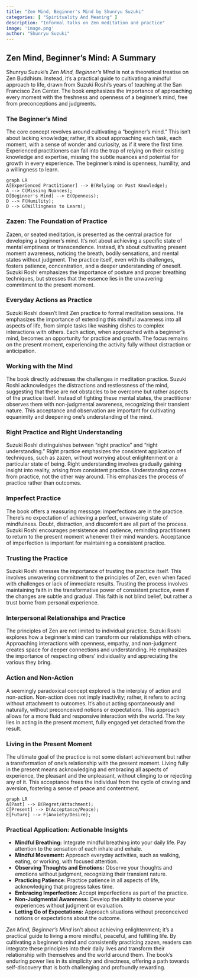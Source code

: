 ```yaml
---
title: "Zen Mind, Beginner's Mind by Shunryu Suzuki"
categories: [ "Spirituality And Meaning" ]
description: "Informal talks on Zen meditation and practice"
image: 'image.png'
author: "Shunryu Suzuki"
---
```

## Zen Mind, Beginner's Mind: A Summary

Shunryu Suzuki's *Zen Mind, Beginner's Mind* is not a theoretical treatise on Zen Buddhism.  Instead, it's a practical guide to cultivating a mindful approach to life, drawn from Suzuki Roshi's years of teaching at the San Francisco Zen Center. The book emphasizes the importance of approaching every moment with the freshness and openness of a beginner's mind, free from preconceptions and judgments.

### The Beginner's Mind

The core concept revolves around cultivating a "beginner's mind." This isn't about lacking knowledge; rather, it's about approaching each task, each moment, with a sense of wonder and curiosity, as if it were the first time. Experienced practitioners can fall into the trap of relying on their existing knowledge and expertise, missing the subtle nuances and potential for growth in every experience. The beginner's mind is openness, humility, and a willingness to learn.

```mermaid
graph LR
A[Experienced Practitioner] --> B(Relying on Past Knowledge);
A --> C(Missing Nuances);
D[Beginner's Mind] --> E(Openness);
D --> F(Humility);
D --> G(Willingness to Learn);
```


###  Zazen: The Foundation of Practice

Zazen, or seated meditation, is presented as the central practice for developing a beginner's mind.  It's not about achieving a specific state of mental emptiness or transcendence.  Instead, it's about cultivating present moment awareness, noticing the breath, bodily sensations, and mental states without judgment.  The practice itself, even with its challenges, fosters patience, concentration, and a deeper understanding of oneself.  Suzuki Roshi emphasizes the importance of posture and proper breathing techniques, but stresses that the essence lies in the unwavering commitment to the present moment.

###  Everyday Actions as Practice

Suzuki Roshi doesn't limit Zen practice to formal meditation sessions. He emphasizes the importance of extending this mindful awareness into all aspects of life, from simple tasks like washing dishes to complex interactions with others.  Each action, when approached with a beginner's mind, becomes an opportunity for practice and growth. The focus remains on the present moment, experiencing the activity fully without distraction or anticipation.


###  Working with the Mind

The book directly addresses the challenges in meditation practice. Suzuki Roshi acknowledges the distractions and restlessness of the mind, suggesting that these are not obstacles to be overcome but rather aspects of the practice itself. Instead of fighting these mental states, the practitioner observes them with non-judgmental awareness, recognizing their transient nature. This acceptance and observation are important for cultivating equanimity and deepening one's understanding of the mind.

###  Right Practice and Right Understanding

Suzuki Roshi distinguishes between "right practice" and "right understanding." Right practice emphasizes the consistent application of techniques, such as zazen, without worrying about enlightenment or a particular state of being. Right understanding involves gradually gaining insight into reality, arising from consistent practice. Understanding comes from practice, not the other way around. This emphasizes the process of practice rather than outcomes.

###  Imperfect Practice

The book offers a reassuring message: imperfections are in the practice. There's no expectation of achieving a perfect, unwavering state of mindfulness. Doubt, distraction, and discomfort are all part of the process. Suzuki Roshi encourages persistence and patience, reminding practitioners to return to the present moment whenever their mind wanders. Acceptance of imperfection is important for maintaining a consistent practice.


###  Trusting the Practice

Suzuki Roshi stresses the importance of trusting the practice itself.  This involves unwavering commitment to the principles of Zen, even when faced with challenges or lack of immediate results.  Trusting the process involves maintaining faith in the transformative power of consistent practice, even if the changes are subtle and gradual. This faith is not blind belief, but rather a trust borne from personal experience.


###  Interpersonal Relationships and Practice

The principles of Zen are not limited to individual practice. Suzuki Roshi explores how a beginner's mind can transform our relationships with others. Approaching interactions with openness, empathy, and non-judgment creates space for deeper connections and understanding. He emphasizes the importance of respecting others' individuality and appreciating the various they bring.


###  Action and Non-Action

A seemingly paradoxical concept explored is the interplay of action and non-action.  Non-action does not imply inactivity; rather, it refers to acting without attachment to outcomes. It's about acting spontaneously and naturally, without preconceived notions or expectations.  This approach allows for a more fluid and responsive interaction with the world.  The key lies in acting in the present moment, fully engaged yet detached from the result.


###  Living in the Present Moment

The ultimate goal of the practice is not some distant achievement but rather a transformation of one's relationship with the present moment. Living fully in the present means acknowledging and embracing all aspects of experience, the pleasant and the unpleasant, without clinging to or rejecting any of it. This acceptance frees the individual from the cycle of craving and aversion, fostering a sense of peace and contentment.

```mermaid
graph LR
A[Past] --> B(Regret/Attachment);
C[Present] --> D(Acceptance/Peace);
E[Future] --> F(Anxiety/Desire);
```

### Practical Application:  Actionable Insights

* **Mindful Breathing:** Integrate mindful breathing into your daily life.  Pay attention to the sensation of each inhale and exhale.
* **Mindful Movement:**  Approach everyday activities, such as walking, eating, or working, with focused attention.
* **Observing Thoughts and Emotions:**  Observe your thoughts and emotions without judgment, recognizing their transient nature.
* **Practicing Patience:** Practice patience in all aspects of life, acknowledging that progress takes time.
* **Embracing Imperfection:** Accept imperfections as part of the practice.
* **Non-Judgmental Awareness:** Develop the ability to observe your experiences without judgment or evaluation.
* **Letting Go of Expectations:**  Approach situations without preconceived notions or expectations about the outcome.


*Zen Mind, Beginner's Mind* isn't about achieving enlightenment; it's a practical guide to living a more mindful, peaceful, and fulfilling life. By cultivating a beginner's mind and consistently practicing zazen, readers can integrate these principles into their daily lives and transform their relationship with themselves and the world around them.  The book’s enduring power lies in its simplicity and directness, offering a path towards self-discovery that is both challenging and profoundly rewarding.

